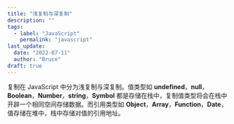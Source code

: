 ```yaml
---
title: "浅复制与深复制"
description: ""
tags:
  - label: "JavaScript"
    permalink: "javascript"
last_update:
  date: "2022-07-11"
  author: "Bruce"
draft: true
---
```


复制在 JavaScript 中分为浅复制与深复制。值类型如 **undefined**，**null**，**Boolean**，**Number**，**string**，**Symbol** 都是存储在栈中，复制值类型将会在栈中开辟一个相同空间存储数据。而引用类型如 **Object**，**Array**，**Function**，**Date**，值存储在堆中，栈中存储对值的引用地址。
